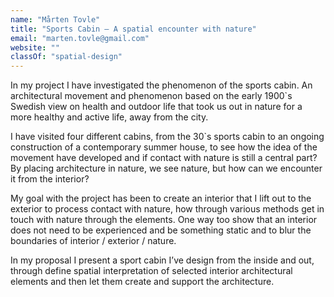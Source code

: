 ```yaml
---
name: "Mårten Tovle"
title: "Sports Cabin – A spatial encounter with nature"
email: "marten.tovle@gmail.com"
website: ""
classOf: "spatial-design"
---
```











In my project I have investigated the phenomenon of the sports cabin. An architectural movement and phenomenon based on the early 1900`s Swedish view on health and outdoor life that took us out in nature for a more healthy and active life, away from the city.

I have visited four different cabins, from the 30`s sports cabin to an ongoing construction of a contemporary summer house, to see how the idea of the movement have developed and if contact with nature is still a central part? By placing architecture in nature, we see nature, but how can we encounter it from the interior?

My goal with the project has been to create an interior that I lift out to the exterior to process contact with nature, how through various methods get in touch with nature through the elements. One way too show that an interior does not need to be experienced and be something static and to blur the boundaries of interior / exterior / nature.

In my proposal I present a sport cabin I’ve design from the inside and out, through define spatial interpretation of selected interior architectural elements and then let them create and support the architecture.

<ImageZoom
  preview={preview131}
  zoom={zoom131}
  caption="Exhibition <br> Photo: Hinke Tovle"
/>

<ImageZoom
  preview={preview132}
  zoom={zoom132}
  caption="Reflections of elements"
/>

<ImageZoom
  preview={preview133}
  zoom={zoom133}
  caption="Reflections of elements"
/>

<ImageZoom
  preview={preview134}
  zoom={zoom134}
  caption="Elements"
/>

<ImageZoom
  preview={preview135}
  zoom={zoom135}
  caption="Cropping nature"
/>

<ImageZoom
  preview={preview136}
  zoom={zoom136}
  caption="Drawing exhibition / Floor plan"
/>

<ImageZoom
  preview={preview137}
  zoom={zoom137}
  caption="Situation in model <br> Photo: Hinke Tovle"
/>

<ImageZoom
  preview={preview138}
  zoom={zoom138}
  caption="Situation in model <br> Photo: Hinke Tovle"
/>

